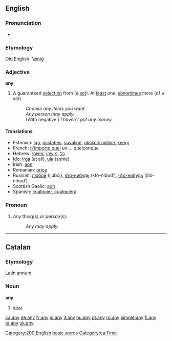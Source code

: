 ==English==

{{rank|into|up|your|58|any|what|do|has}}

===Pronunciation===
*{{audio|en-us-any.ogg|Audio (US)}}
===Etymology===
Old English ''[[æniġ]]
===Adjective===
'''any'''

# A guaranteed [[selection]] from (a [[set]]). At [[least]] one, [[sometimes]] more (of a set).
#: ''Choose any items you want.''
#: ''Any person may apply.''
#: (With negative:) ''I haven't got any money.''

====Translations====
*Estonian: [[iga]], [[mistahes]], [[suvaline]], [[ükskõik milline]], [[keegi]]
*French: [[n'importe quel]] un ... quelconque
*Hebrew: [[כל]] ,[[מישהו]] ,[[מישהי]]
*Ido: [[irga]] (at all), [[ula]] (some)
*Irish: [[aon]]
*Romanian: [[orice]]
*Russian: [[любой]] (ljubój), [[кто-нибудь]] (któ-nibud’), [[что-нибудь]] (štó-nibud’)
*Scottish Gaelic: [[aon]]
*Spanish: [[cualquier]], [[cualquiera]]

===Pronoun===

# Any thing(s) or person(s).
#: ''Any may apply.''

[[Category:200 English basic words]]

----

==Catalan==
===Etymology===
Latin [[annum]]
===Noun===
'''any''' {{m}}

# [[year]]

[[Category:ca:Time]]

[[ca:any]]
[[de:any]]
[[fr:any]]
[[io:any]]
[[it:any]]
[[hu:any]]
[[pt:any]]
[[ru:any]]
[[simple:any]]
[[fi:any]]
[[ta:any]]
[[uk:any]]